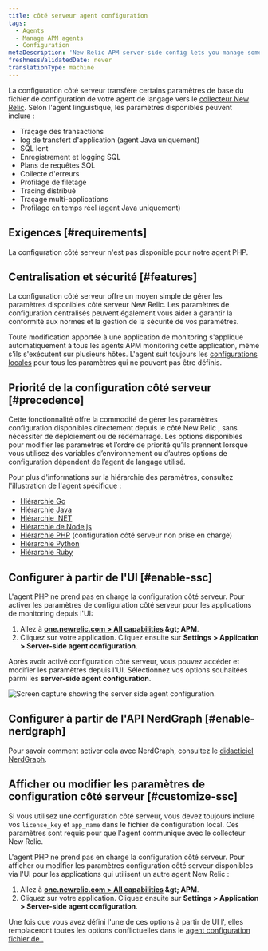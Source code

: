```yaml
---
title: côté serveur agent configuration
tags:
  - Agents
  - Manage APM agents
  - Configuration
metaDescription: 'New Relic APM server-side config lets you manage some agent settings from the New Relic side, instead of the agent config file.'
freshnessValidatedDate: never
translationType: machine
---
```


La configuration côté serveur transfère certains paramètres de base du fichier de configuration de votre agent de langage vers le [collecteur New Relic](/docs/accounts-partnerships/education/getting-started-new-relic/glossary#collector). Selon l&apos;agent linguistique, les paramètres disponibles peuvent inclure :

* Traçage des transactions
* log de transfert d&apos;application (agent Java uniquement)
* SQL lent
* Enregistrement et logging SQL
* Plans de requêtes SQL
* Collecte d&apos;erreurs
* Profilage de filetage
* Tracing distribué
* Traçage multi-applications
* Profilage en temps réel (agent Java uniquement)

## Exigences [#requirements]

La configuration côté serveur n&apos;est pas disponible pour notre agent PHP.

## Centralisation et sécurité [#features]

La configuration côté serveur offre un moyen simple de gérer les paramètres disponibles côté serveur New Relic. Les paramètres de configuration centralisés peuvent également vous aider à garantir la conformité aux normes et la gestion de la sécurité de vos paramètres.

Toute modification apportée à une application de monitoring s&apos;applique automatiquement à tous les agents APM monitoring cette application, même s&apos;ils s&apos;exécutent sur plusieurs hôtes. L&apos;agent suit toujours les [configurations locales](/docs/agents/manage-apm-agents/configuration/configure-agent) pour tous les paramètres qui ne peuvent pas être définis.

## Priorité de la configuration côté serveur [#precedence]

Cette fonctionnalité offre la commodité de gérer les paramètres configuration disponibles directement depuis le côté New Relic , sans nécessiter de déploiement ou de redémarrage. Les options disponibles pour modifier les paramètres et l’ordre de priorité qu’ils prennent lorsque vous utilisez des variables d’environnement ou d’autres options de configuration dépendent de l’agent de langage utilisé.

Pour plus d&apos;informations sur la hiérarchie des paramètres, consultez l&apos;illustration de l&apos;agent spécifique :

* [Hiérarchie Go](/docs/agents/go-agent/instrumentation/go-agent-configuration#options)
* [Hiérarchie Java](/docs/agents/java-agent/configuration/java-agent-configuration-config-file#config-options-precedence)
* [Hiérarchie .NET](/docs/agents/net-agent/installation-configuration/net-agent-configuration#config-options-precedence)
* [Hiérarchie de Node.js](/docs/agents/nodejs-agent/installation-configuration/configuring-nodejs#hierarchy)
* [Hiérarchie PHP](/docs/agents/php-agent/configuration/php-agent-configuration#config-options-precedence) (configuration côté serveur non prise en charge)
* [Hiérarchie Python](/docs/agents/python-agent/installation-configuration/python-agent-configuration#options)
* [Hiérarchie Ruby](/docs/agents/ruby-agent/installation-configuration/ruby-agent-configuration#Options)

## Configurer à partir de l&apos;UI [#enable-ssc]

L&apos;agent PHP ne prend pas en charge la configuration côté serveur. Pour activer les paramètres de configuration côté serveur pour les applications de monitoring depuis l&apos;UI:

1. Allez à <DNT>**[one.newrelic.com &gt; All capabilities](https://one.newrelic.com/all-capabilities) &amp;gt; APM**</DNT>.
2. Cliquez sur votre application. Cliquez ensuite sur <DNT>**Settings &gt; Application &gt; Server-side agent configuration**</DNT>.

Après avoir activé configuration côté serveur, vous pouvez accéder et modifier les paramètres depuis l&apos;UI. Sélectionnez vos options souhaitées parmi les <DNT>**server-side agent configuration**</DNT>.

<img title="Server side agent configuration" alt="Screen capture showing the server side agent configuration." src="/images/server_side_agent_configuration_screenshot.webp" />

## Configurer à partir de l&apos;API NerdGraph [#enable-nerdgraph]

Pour savoir comment activer cela avec NerdGraph, consultez le [didacticiel NerdGraph](/docs/apis/nerdgraph/examples/apm-config-nerdgraph).

## Afficher ou modifier les paramètres de configuration côté serveur [#customize-ssc]

Si vous utilisez une configuration côté serveur, vous devez toujours inclure vos `license_key` et `app_name` dans le fichier de configuration local. Ces paramètres sont requis pour que l&apos;agent communique avec le collecteur New Relic.

L&apos;agent PHP ne prend pas en charge la configuration côté serveur. Pour afficher ou modifier les paramètres configuration côté serveur disponibles via l&apos;UI pour les applications qui utilisent un autre agent New Relic :

1. Allez à <DNT>**[one.newrelic.com &gt; All capabilities](https://one.newrelic.com/all-capabilities) &amp;gt; APM**</DNT>.
2. Cliquez sur votre application. Cliquez ensuite sur <DNT>**Settings &gt; Application &gt; Server-side agent configuration**</DNT>.

Une fois que vous avez défini l&apos;une de ces options à partir de UI l&apos;, elles remplaceront toutes les options conflictuelles dans le [agent configuration fichier de .](#precedence)